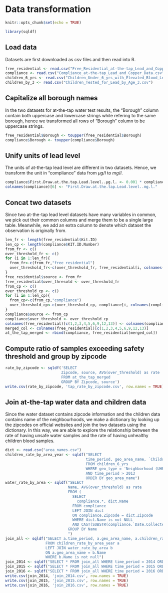 # Data transformation

```r
knitr::opts_chunk$set(echo = TRUE)
```

```r
library(sqldf)
```

## Load data

Datasets are first downloaded as csv files and then read into R. 

```r
free_residential <- read.csv("Free_Residential_at-the-tap_Lead_and_Copper_Data.csv")
compliance <- read.csv("Compliance_at-the-tap_Lead_and_Copper_Data.csv")
children_6_yrs <- read.csv("Children_Under_6_yrs_with_Elevated_Blood_Lead_Levels__BLL_.csv")
children_by_3 <- read.csv("Children_Tested_for_Lead_by_Age_3.csv")
```

## Capitalize all borough names

In the two datasets for at-the-tap water test results, the "Borough" column contain both uppercase and lowercase strings while refering to the same borough, hence we transformed all rows of "Borough" column to be uppercase strings.

```r
free_residential$Borough <- toupper(free_residential$Borough)
compliance$Borough <- toupper(compliance$Borough)
```

## Unify units of lead level

The units of at-the-tap lead level are different in two datasets. Hence, we transform the unit in "compliance" data from $\mu g/l$ to $mg/l$.

```r
compliance$First.Draw.at.the.tap.Lead.level..µg.l. <- 0.001 * compliance$First.Draw.at.the.tap.Lead.level..µg.l.
colnames(compliance)[6] <- "First.Draw.at.the.tap.Lead.level..mg.l."
```

## Concat two datasets

Since two at-the-tap lead level datasets have many variables in common, we pick out their common columns and merge them to be a single large table. Meanwhile, we add an extra column to denote which dataset the observation is originally from.

```r
len_fr <- length(free_residential$Kit.ID)
len_cp <- length(compliance$KIT.ID.Number)
from_fr <- c()
over_threshold_fr <- c()
for (i in 1:len_fr){
  from_fr<-c(from_fr,"free residential")
  over_threshold_fr<-c(over_threshold_fr, free_residential[i, colnames(free_residential)[6]] > 0.015)
}
free_residential$source <- from_fr
free_residential$over_thresold <- over_threshold_fr
from_cp <- c()
over_threshold_cp <- c()
for (i in 1:len_cp){
  from_cp<-c(from_cp,"compliance")
  over_threshold_cp<-c(over_threshold_cp, compliance[i, colnames(compliance)[6]] > 0.015)
}
compliance$source <- from_cp
compliance$over_threshold <- over_threshold_cp
colnames(free_residential)[c(1,2,3,4,5,6,9,12,13)] <- colnames(compliance)
merged_col <- colnames(free_residential)[c(1,2,3,4,5,6,9,12,13)]
at_the_tap_merged <- rbind(compliance, free_residential[merged_col])
```

## Compute ratio of samples exceeding safety threshold and group by zipcode

```r
rate_by_zipcode <- sqldf('SELECT 
                         Zipcode, source, AVG(over_threshold) as rate 
                         FROM at_the_tap_merged 
                         GROUP BY Zipcode, source')
write.csv(rate_by_zipcode, 'tap_rate_by_zipcode.csv', row.names = TRUE)
```

## Join at-the-tap water data and children data

Since the water dataset contains zipcode information and the children data contains name of the neighbourhoods, we make a dictionary by looking up the zipcodes on official websites and join the two datasets using the dictionary. In this way, we are able to explore the relationship between the rate of having unsafe water samples and the rate of having unhealthy children blood samples.

```r
dict <- read.csv("area_names.csv")
children_rate_by_area_year <- sqldf("SELECT 
                                    time_period, geo_area_name, `Children.under.6.years.with.elevated.blood.lead.levels..BLL..Rate..BLL..5.µg.dL.per.1.000.tested` AS children_rate
                                    FROM children_6_yrs 
                                    WHERE geo_type = 'Neighborhood (UHF 42)' 
                                    AND time_period > 2013
                                    ORDER BY geo_area_name")
water_rate_by_area <- sqldf("SELECT 
                            Name, AVG(over_threshold) as rate                       
                            FROM (
                              SELECT 
                                compliance.*, dict.Name
                              FROM compliance
                              LEFT JOIN dict
                              ON compliance.Zipcode = dict.Zipcode
                              WHERE dict.Name is not NULL
                              AND CAST(SUBSTR(compliance.`Date.Collected`, 7, 4) AS int) <= 2016) x
                            GROUP BY Name
                            ")
join_all <- sqldf("SELECT a.time_period, a.geo_area_name, a.children_rate, b.rate 
                  FROM children_rate_by_area_year a 
                  LEFT JOIN water_rate_by_area b 
                  ON a.geo_area_name = b.Name
                  WHERE b.Name is not null")
join_2014 <- sqldf("SELECT * FROM join_all WHERE time_period = 2014 ORDER BY geo_area_name")
join_2015 <- sqldf("SELECT * FROM join_all WHERE time_period = 2015 ORDER BY geo_area_name")
join_2016 <- sqldf("SELECT * FROM join_all WHERE time_period = 2016 ORDER BY geo_area_name")
write.csv(join_2014, 'join_2014.csv', row.names = TRUE)
write.csv(join_2015, 'join_2015.csv', row.names = TRUE)
write.csv(join_2016, 'join_2016.csv', row.names = TRUE)
```